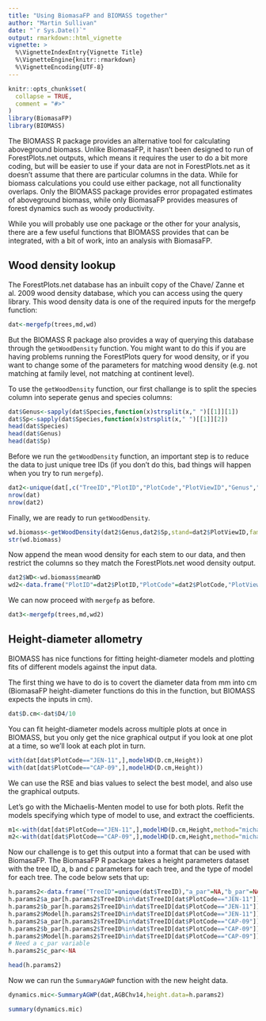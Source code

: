 ```yaml
---
title: "Using BiomasaFP and BIOMASS together"
author: "Martin Sullivan"
date: "`r Sys.Date()`"
output: rmarkdown::html_vignette
vignette: >
  %\VignetteIndexEntry{Vignette Title}
  %\VignetteEngine{knitr::rmarkdown}
  %\VignetteEncoding{UTF-8}
---
```


```r
knitr::opts_chunk$set(
  collapse = TRUE,
  comment = "#>"
)
library(BiomasaFP)
library(BIOMASS)
```

The BIOMASS R package provides an alternative tool for calculating aboveground biomass. Unlike BiomasaFP, it hasn't been designed to run of ForestPlots.net outputs, which means it requires the user to do a bit more coding, but will be easier to use if your data are not in ForestPlots.net as it doesn't assume that there are particular columns in the data. While for biomass calculations you could use either package, not all functionality overlaps. Only the BIOMASS package provides error propagated estimates of aboveground biomass, while only BiomasaFP provides measures of forest dynamics such as woody productivity. 

While you will probably use one package or the other for your analysis, there are a few useful functions that BIOMASS provides that can be integrated, with a bit of work, into an analysis with BiomasaFP.

## Wood density lookup
The ForestPlots.net database has an inbuilt copy of the Chave/ Zanne et al. 2009 wood density database, which you can access using the query library. This wood density data is one of the required inputs for the mergefp function: 
```r
dat<-mergefp(trees,md,wd)
```

But the BIOMASS R package also provides a way of querying this database through the `getWoodDensity` function. You might want to do this if you are having problems running the ForestPlots query for wood density, or if you want to change some of the parameters for matching wood density (e.g. not matching at family level, not matching at continent level).

To use the `getWoodDensity` function, our first challange is to split the species column into seperate genus and species columns:

```r
dat$Genus<-sapply(dat$Species,function(x)strsplit(x," ")[[1]][1])
dat$Sp<-sapply(dat$Species,function(x)strsplit(x," ")[[1]][2])
head(dat$Species)
head(dat$Genus)
head(dat$Sp)
```

Before we run the `getWoodDensity` function, an important step is to reduce the data to just unique tree IDs (if you don't do this, bad things will happen when you try to run `mergefp`).

```r
dat2<-unique(dat[,c("TreeID","PlotID","PlotCode","PlotViewID","Genus","Sp","Family")])
nrow(dat)
nrow(dat2)
```

Finally, we are ready to run `getWoodDensity`.

```r
wd.biomass<-getWoodDensity(dat2$Genus,dat2$Sp,stand=dat2$PlotViewID,family=dat2$Family)
str(wd.biomass)
```

Now append the mean wood density for each stem to our data, and then restrict the columns so they match the ForestPlots.net wood density output.

```r
dat2$WD<-wd.biomass$meanWD
wd2<-data.frame("PlotID"=dat2$PlotID,"PlotCode"=dat2$PlotCode,"PlotViewID"=dat2$PlotViewID,"TreeID"=dat2$TreeID,"WD"=dat2$WD)
```

We can now proceed with `mergefp` as before.

```r
dat3<-mergefp(trees,md,wd2)
```

## Height-diameter allometry
BIOMASS has nice functions for fitting height-diameter models and plotting fits of different models against the input data.

The first thing we have to do is to covert the diameter data from mm into cm (BiomasaFP height-diameter functions do this in the function, but BIOMASS expects the inputs in cm).

```r
dat$D.cm<-dat$D4/10
```

You can fit height-diameter models across multiple plots at once in BIOMASS, but you only get the nice graphical output if you look at one plot at a time, so we'll look at each plot in turn.

```r
with(dat[dat$PlotCode=="JEN-11",],modelHD(D.cm,Height))
with(dat[dat$PlotCode=="CAP-09",],modelHD(D.cm,Height))
```

We can use the RSE and bias values to select the best model, and also use the graphical outputs. 

Let's go with the Michaelis-Menten model to use for both plots. Refit the models specifying which type of model to use, and extract the coefficients.

```r
m1<-with(dat[dat$PlotCode=="JEN-11",],modelHD(D.cm,Height,method="michaelis"))$coefficients
m2<-with(dat[dat$PlotCode=="CAP-09",],modelHD(D.cm,Height,method="michaelis"))$coefficients
```


Now our challenge is to get this output into a format that can be used with BiomasaFP. The BiomasaFP R package takes a height parameters dataset with the tree ID, a, b and c parameters for each tree, and the type of model for each tree. The code below sets that up:

```r
h.params2<-data.frame("TreeID"=unique(dat$TreeID),"a_par"=NA,"b_par"=NA,"Model"=NA)
h.params2$a_par[h.params2$TreeID%in%dat$TreeID[dat$PlotCode=="JEN-11"]]<-m1[1,1]
h.params2$b_par[h.params2$TreeID%in%dat$TreeID[dat$PlotCode=="JEN-11"]]<-m1[2,1]
h.params2$Model[h.params2$TreeID%in%dat$TreeID[dat$PlotCode=="JEN-11"]]<-"MicMent"
h.params2$a_par[h.params2$TreeID%in%dat$TreeID[dat$PlotCode=="CAP-09"]]<-m2[1,1]
h.params2$b_par[h.params2$TreeID%in%dat$TreeID[dat$PlotCode=="CAP-09"]]<-m2[2,1]
h.params2$Model[h.params2$TreeID%in%dat$TreeID[dat$PlotCode=="CAP-09"]]<-"MicMent"
# Need a c_par variable
h.params2$c_par<-NA

head(h.params2)
```

Now we can run the `SummaryAGWP` function with the new height data.

```r
dynamics.mic<-SummaryAGWP(dat,AGBChv14,height.data=h.params2)

summary(dynamics.mic)
```



